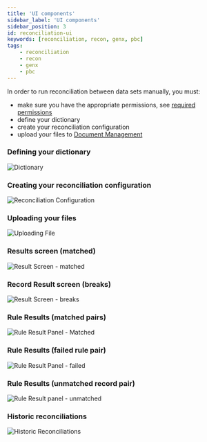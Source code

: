 ```yaml
---
title: 'UI components'
sidebar_label: 'UI components'
sidebar_position: 3
id: reconciliation-ui
keywords: [reconciliation, recon, genx, pbc]
tags:
    - reconciliation
    - recon
    - genx
    - pbc
---
```


In order to run reconciliation between data sets manually, you must:

- make sure you have the appropriate permissions, see [required permissions](/develop/business-components/reconciliation/reconciliation-ui/reconciliation-permissions/)
- define your dictionary
- create your reconciliation configuration
- upload your files to [Document Management](/develop/business-components/doc-management/doc-management-introduction/)

### Defining your dictionary

![Dictionary](/img/pbc-reconciliation/ui/01_dictionary.png)

### Creating your reconciliation configuration

![Reconciliation Configuration](/img/pbc-reconciliation/ui/02_configuration.png)

### Uploading your files

![Uploading File](/img/pbc-reconciliation/ui/03_uploading-file.png)

### Results screen (matched)

![Result Screen - matched](/img/pbc-reconciliation/ui/04_record-results-screen-matched.png)

### Record Result screen (breaks)

![Result Screen - breaks](/img/pbc-reconciliation/ui/05_record-result-screen-break.png)

### Rule Results (matched pairs)

![Rule Result Panel - Matched](/img/pbc-reconciliation/ui/06_rule-result-screen-matched.png)

### Rule Results (failed rule pair)

![Rule Result Panel - failed](/img/pbc-reconciliation/ui/07_rule-result-screen-failed.png)

### Rule Results (unmatched record pair)

![Rule Result panel - unmatched](/img/pbc-reconciliation/ui/08_rule-result-screen-unmatched-record.png)

### Historic reconciliations

![Historic Reconciliations](/img/pbc-reconciliation/ui/09_historic-reconciliation-panel.png)

